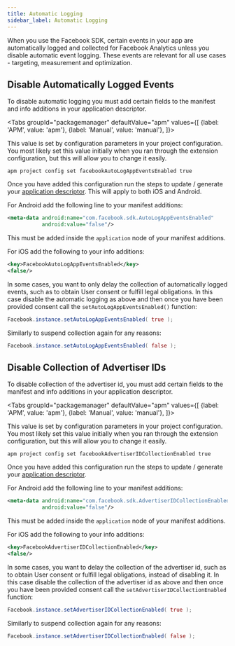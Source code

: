 ```yaml
---
title: Automatic Logging
sidebar_label: Automatic Logging
---
```




When you use the Facebook SDK, certain events in your app are automatically logged and collected for Facebook Analytics unless you disable automatic event logging. These events are relevant for all use cases - targeting, measurement and optimization.


## Disable Automatically Logged Events

To disable automatic logging you must add certain fields to the manifest and info additions in your application descriptor.


<Tabs
groupId="packagemanager"
defaultValue="apm"
values={[
	{label: 'APM', value: 'apm'},
	{label: 'Manual', value: 'manual'},
]}>

<TabItem value="apm" >

This value is set by configuration parameters in your project configuration. You most likely set this value initially when you ran through the extension configuration, but this will allow you to change it easily.

```
apm project config set facebookAutoLogAppEventsEnabled true
```

Once you have added this configuration run the steps to update / generate your [application descriptor](../add-the-extension.mdx#application-descriptor). This will apply to both iOS and Android.


</TabItem>
<TabItem value="manual" >

For Android add the following line to your manifest additions:

```xml
<meta-data android:name="com.facebook.sdk.AutoLogAppEventsEnabled"
           android:value="false"/>
```

This must be added inside the `application` node of your manifest additions.

For iOS add the following to your info additions:

```xml
<key>FacebookAutoLogAppEventsEnabled</key>
<false/>
```

</TabItem>
</Tabs>


In some cases, you want to only delay the collection of automatically logged events, such as to obtain User consent or fulfill legal obligations. In this case disable the automatic logging as above and then once you have been provided consent call the `setAutoLogAppEventsEnabled()` function:

```actionscript
Facebook.instance.setAutoLogAppEventsEnabled( true );
```

Similarly to suspend collection again for any reasons:

```actionscript
Facebook.instance.setAutoLogAppEventsEnabled( false );
```




## Disable Collection of Advertiser IDs

To disable collection of the advertiser id, you must add certain fields to the manifest and info additions in your application descriptor.

<Tabs
groupId="packagemanager"
defaultValue="apm"
values={[
	{label: 'APM', value: 'apm'},
	{label: 'Manual', value: 'manual'},
]}>

<TabItem value="apm" >

This value is set by configuration parameters in your project configuration. You most likely set this value initially when you ran through the extension configuration, but this will allow you to change it easily.

```
apm project config set facebookAdvertiserIDCollectionEnabled true
```

Once you have added this configuration run the steps to update / generate your [application descriptor](../add-the-extension.mdx#application-descriptor).


</TabItem>
<TabItem value="manual" >

For Android add the following line to your manifest additions:

```xml
<meta-data android:name="com.facebook.sdk.AdvertiserIDCollectionEnabled"
           android:value="false"/>
```

This must be added inside the `application` node of your manifest additions.

For iOS add the following to your info additions:

```xml
<key>FacebookAdvertiserIDCollectionEnabled</key>
<false/>
```

</TabItem>
</Tabs>


In some cases, you want to delay the collection of the advertiser id, such as to obtain User consent or fulfill legal obligations, instead of disabling it.
In this case disable the collection of the advertiser id as above and then once you have been provided consent call the `setAdvertiserIDCollectionEnabled` function:

```actionscript
Facebook.instance.setAdvertiserIDCollectionEnabled( true );
```

Similarly to suspend collection again for any reasons:

```actionscript
Facebook.instance.setAdvertiserIDCollectionEnabled( false );
```

